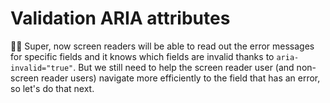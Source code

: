 # Validation ARIA attributes

<EpicVideo url="https://www.epicweb.dev/workshops/professional-web-forms/accessibility/enhancing-error-messages-and-accessibility-with-aria-attributes/solution" />

👨‍💼 Super, now screen readers will be able to read out the error messages for
specific fields and it knows which fields are invalid thanks to
`aria-invalid="true"`. But we still need to help the screen reader user (and
non-screen reader users) navigate more efficiently to the field that has an
error, so let's do that next.
